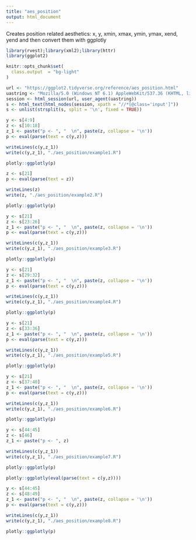 ```yaml
---
title: "aes_position"
output: html_document
---
```


Creates position related aesthetics: x, y, xmin, xmax, ymin, ymax, xend, yend and then convert them with ggplotly

```r
library(rvest);library(xml2);library(httr)
library(ggplot2)

knitr::opts_chunk$set(
  class.output  = "bg-light"
)
```

```r
url <- "https://ggplot2.tidyverse.org/reference/aes_position.html"
uastring <- "Mozilla/5.0 (Windows NT 6.1) AppleWebKit/537.36 (KHTML, like Gecko) Chrome/88.0.4324.190 Safari/537.36"
session <- html_session(url, user_agent(uastring))
s <- html_text(html_nodes(session, xpath = "//*[@class='input']"))
s <- unlist(strsplit(s, split = '\n', fixed = TRUE))
```

```r
y <- s[4:9]
z <- s[10:18]
z_1 <- paste("p <- ", "  \n", paste(z, collapse = '\n'))
p <- eval(parse(text = c(y,z)))
```

```r
writeLines(c(y,z_1))
write(c(y,z_1), "./aes_position/example1.R")
```

```r
plotly::ggplotly(p)
```

```r
z <- s[21]
p <- eval(parse(text = z))
```

```r
writeLines(z)
write(z, "./aes_position/example2.R")
```

```r
plotly::ggplotly(p)
```

```r
y <- s[21]
z <- s[23:26]
z_1 <- paste("p <- ", "  \n", paste(z, collapse = '\n'))
p <- eval(parse(text = c(y,z)))
```

```r
writeLines(c(y,z_1))
write(c(y,z_1), "./aes_position/example3.R")
```

```r
plotly::ggplotly(p)
```

```r
y <- s[21]
z <- s[29:32]
z_1 <- paste("p <- ", "  \n", paste(z, collapse = '\n'))
p <- eval(parse(text = c(y,z)))
```

```r
writeLines(c(y,z_1))
write(c(y,z_1), "./aes_position/example4.R")
```

```r
plotly::ggplotly(p)
```

```r
y <- s[21]
z <- s[33:36]
z_1 <- paste("p <- ", "  \n", paste(z, collapse = '\n'))
p <- eval(parse(text = c(y,z)))
```

```r
writeLines(c(y,z_1))
write(c(y,z_1), "./aes_position/example5.R")
```

```r
plotly::ggplotly(p)
```

```r
y <- s[21]
z <- s[37:40]
z_1 <- paste("p <- ", "  \n", paste(z, collapse = '\n'))
p <- eval(parse(text = c(y,z)))
```

```r
writeLines(c(y,z_1))
write(c(y,z_1), "./aes_position/example6.R")
```

```r
plotly::ggplotly(p)
```

```r
y <- s[44:45]
z <- s[46]
z_1 <- paste("p <- ", z)
```

```r
writeLines(c(y,z_1))
write(c(y,z_1), "./aes_position/example7.R")
```

```r
plotly::ggplotly(p)
```

```r
plotly::ggplotly(eval(parse(text = c(y,z))))
```

```r
y <- s[44:45]
z <- s[48:49]
z_1 <- paste("p <- ", "  \n", paste(z, collapse = '\n'))
p <- eval(parse(text = c(y,z)))
```

```r
writeLines(c(y,z_1))
write(c(y,z_1), "./aes_position/example8.R")
```

```r
plotly::ggplotly(p)
```


